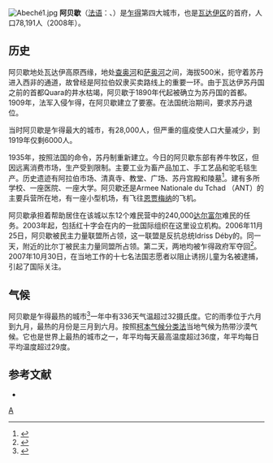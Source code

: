 {{noteTA
| T  = zh-cn:阿贝歇; zh-tw:阿貝希
| 1  = zh-cn:阿贝歇; zh-tw:阿貝希
}}

[[File:Abeché1.jpg|thumb]]
{{Location map|Chad|width=200|caption=在乍得的位置}}
'''阿贝歇'''（[[法语|法语]]：'''{{lang|fr|Abéché}}'''、{{lang-ar|أبشي}}）是[[乍得|乍得]]第四大城市，也是[[瓦达伊区|瓦达伊区]]的首府，人口78,191人（2008年）。

==历史==
阿贝歇地处瓦达伊高原西缘，地处[[查奥河|查奥河]]和[[萨奥河|萨奥河]]之间，海拔500米，扼守着苏丹进入西非的通道，故曾经是阿拉伯奴隶买卖路线上的重要一环。由于瓦达伊苏丹国之前的首都Quara的井水枯竭，阿贝歇于1890年代起被确立为苏丹国的首都。1909年，法军入侵乍得，在阿贝歇建立了要塞。在法国统治期间，要求苏丹退位。

当时阿贝歇是乍得最大的城市，有28,000人，但严重的瘟疫使人口大量减少，到1919年仅剩6000人。

1935年，按照法国的命令，苏丹制重新建立。今日的阿贝歇东部有养牛牧区，但因远离消费市场，生产受到限制。主要工业为畜产品加工、手工艺品和驼毛毯生产。历史遗迹有阿拉伯市场、清真寺、教堂、广场、苏丹宫殿和陵墓<ref name=EB>{{cite encyclopedia |editor-first=Dale H. |editor-last=Hoiberg|encyclopedia=Encyclopedia Britannica |title=Abéché|edition=15th |year=2010|publisher=Encyclopedia Britannica Inc. |volume=I: A-ak Bayes |location=Chicago, IL |isbn=978-1-59339-837-8|pages=24}}</ref>。建有多所学校、一座医院、一座大学。阿贝歇还是Armee Nationale du Tchad （ANT）的主要兵营所在地，有一座小型机场，有飞往[[恩贾梅纳|恩贾梅纳]]的飞机。

阿贝歇承担着帮助居住在该城以东12个难民营中的240,000[[达尔富尔|达尔富尔]]难民的任务。2003年起，包括红十字会在内的一批国际组织在这里设立机构。2006年11月25日，阿贝歇被民主力量联盟所占领，这一联盟是反抗总统Idriss Déby的。同一天，附近的比尔丁被民主力量同盟所占领。第二天，两地均被乍得政府军夺回<ref>{{cite news|url=http://news.bbc.co.uk/2/hi/africa/6185074.stm|title=Chad denies rebel move on capital|publisher=BBC News|date=26 November 2006|archiveurl=https://web.archive.org/web/20130909093638/http://news.bbc.co.uk/2/hi/africa/6185074.stm|archivedate=2013-09-09 |deadurl=yes}}</ref>。2007年10月30日，在当地工作的十七名法国志愿者以阻止诱拐儿童为名被逮捕，引起了国际关注。

==气候==
阿贝歇是乍得最热的城市<ref>{{cite web |url=http://www.climate-charts.com/Countries/Chad.html |title=Chad Climate Index |publisher=Climate Charts |accessdate=27 October 2013 |archiveurl=https://web.archive.org/web/20130718222825/http://www.climate-charts.com/Countries/Chad.html |archivedate=2013-07-18 |deadurl=yes }}</ref>一年中有336天气温超过32摄氏度。它的雨季位于六月到九月，最热的月份是三月到六月。按照[[柯本气候分类法|柯本气候分类法]]当地气候为热带沙漠气候。它也是世界上最热的城市之一，年平均每天最高温度超过36度，年平均每日平均温度超过29度。

{{Weather box
|location = Abéché
|single line = yes
|metric first = yes
|temperature colour=
|Jan high C=33.6
|Feb high C=35.6
|Mar high C=38.2
|Apr high C=40.4
|May high C=40
|Jun high C=38.5
|Jul high C=34.5
|Aug high C=32.1
|Sep high C=35.1
|Oct high C=37.4
|Nov high C=35.7
|Dec high C=34
|year high C=36.26

|Jan mean C=24.9
|Feb mean C=27.6
|Mar mean C=30.3
|Apr mean C=32.7
|May mean C=32.8
|Jun mean C=31.6
|Jul mean C=28.7
|Aug mean C=27
|Sep mean C=28.2
|Oct mean C=29.8
|Nov mean C=27.9
|Dec mean C=25.4

|Jan low C=16.1
|Feb low C=18.2
|Mar low C=22
|Apr low C=25.1
|May low C=25.6
|Jun low C=24.9
|Jul low C=23.1
|Aug low C=21.8
|Sep low C=22
|Oct low C=22
|Nov low C=19.7
|Dec low C=16.9
|year low C=21.45

|precipitation colour=green
|Jan precipitation mm=0
|Feb precipitation mm=0
|Mar precipitation mm=0.1
|Apr precipitation mm=3.2
|May precipitation mm=12.1
|Jun precipitation mm=34.6
|Jul precipitation mm=98.7
|Aug precipitation mm=166.2
|Sep precipitation mm=53.4
|Oct precipitation mm=5.1
|Nov precipitation mm=0.1
|Dec precipitation mm=0

|Jan humidity=20
|Feb humidity=17
|Mar humidity=16
|Apr humidity=18
|May humidity=27
|Jun humidity=41
|Jul humidity=60
|Aug humidity=71
|Sep humidity=61
|Oct humidity=35
|Nov humidity=23
|Dec humidity=23
|year humidity=34.33

|source 1= ''Climate Charts'', latitude: 13°51'N<span style="margin:1.5px">;</span> longitude: 020°51'E<span style="margin:1.5px">;</span> elevation: 549m, 1801<span style="margin-right:1px">' </span><ref>{{cite web |url=http://www.climate-charts.com/Locations/t/TE64756.php |title=Abeche, Chad  Climate, Global Warming, and Daylight Charts and Data |publisher=Climate Charts |accessdate=27 October 2013 |archiveurl=https://web.archive.org/web/20130916105049/http://www.climate-charts.com/Locations/t/TE64756.php |archivedate=2013-09-16 |deadurl=yes }}</ref>

|source 2= ''Climate-Data.org'', altitude: 544m (for mean temperatures<span style="margin-right:1.5px">)</span><ref>{{cite web |url=http://en.climate-data.org/location/15877/ |title=Climate: Abéché - Climate graph, Temperature graph, Climate table |publisher=Climate-Data.org |accessdate=27 October 2013 |archiveurl=https://web.archive.org/web/20131029190930/http://en.climate-data.org/location/15877/ |archivedate=2013-10-29 |deadurl=yes }}</ref>

}}

==参考文献==
<references/>
*{{cite book|title=中国大百科全书第二版，第一卷|publisher=中国大百科全书出版社|year=2004|pages=6}}

[[Category:乍得城市|A]]